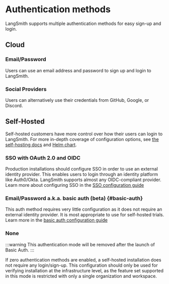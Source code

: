 # Authentication methods

LangSmith supports multiple authentication methods for easy sign-up and login.

## Cloud

### Email/Password

Users can use an email address and password to sign up and login to LangSmith.

### Social Providers

Users can alternatively use their credentials from GitHub, Google, or Discord.

## Self-Hosted

Self-hosted customers have more control over how their users can login to LangSmith.
For more in-depth coverage of configuration options, see [the self-hosting docs](./self_hosting)
and [Helm chart](https://github.com/langchain-ai/helm/tree/main/charts/langsmith).

### SSO with OAuth 2.0 and OIDC

Production installations should configure SSO in order to use an external identity provider.
This enables users to login through an identity platform like Auth0/Okta. LangSmith supports almost any OIDC-compliant provider.
Learn more about configuring SSO in the [SSO configuration guide](../../self_hosting/configuration/sso)

### Email/Password a.k.a. basic auth (beta) {#basic-auth}

This auth method requires very little configuration as it does not require an external identity provider.
It is most appropriate to use for self-hosted trials. Learn more in the [basic auth configuration guide](../../self_hosting/configuration/basic_auth)

### None

:::warning
This authentication mode will be removed after the launch of Basic Auth.
:::

If zero authentication methods are enabled, a self-hosted installation does not require any login/sign-up.
This configuration should only be used for verifying installation at the infrastructure level, as the feature set
supported in this mode is restricted with only a single organization and workspace.
